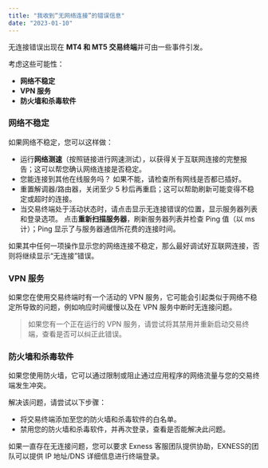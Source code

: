 ```yaml
---
title: "我收到“无网络连接”的错误信息"
date: "2023-01-10"
---
```


<Ads></Ads> 

无连接错误出现在 **MT4 和 MT5 交易终端**并可由一些事件引发。

考虑这些可能性：

- **网络不稳定**
- **VPN 服务**
- **防火墙和杀毒软件**

### 网络不稳定

如果网络不稳定，您可以这样做：

- 运行**网络测速**（按照链接进行网速测试），以获得关于互联网连接的完整报告；这可以帮您确认网络连接是否稳定。
- 您能连接到其他在线服务吗？ 如果不能，请检查所有网线是否都已插好。
- 重置解调器/路由器，关闭至少 5 秒后再重启；这可以帮助刷新可能变得不稳定或超时的连接。
- 当交易终端处于活动状态时，请点击显示无连接错误的位置，显示服务器列表和登录选项。 点击**重新扫描服务器**，刷新服务器列表并检查 Ping 值（以 ms 计）；Ping 显示了与服务器通信所花费的连接时间。

如果其中任何一项操作显示您的网络连接不稳定，那么最好调试好互联网连接，否则将继续显示“无连接”错误。

### VPN 服务

如果您在使用交易终端时有一个活动的 VPN 服务，它可能会引起类似于网络不稳定所导致的问题，例如响应时间缓慢以及在 VPN 服务中断时无连接问题。

> 如果您有一个正在运行的 VPN 服务，请尝试将其禁用并重新启动交易终端，查看是否可以纠正此错误。

### 防火墙和杀毒软件

如果您使用防火墙，它可以通过限制或阻止通过应用程序的网络流量与您的交易终端发生冲突。

解决该问题，请尝试以下步骤：

- 将交易终端添加至您的防火墙和杀毒软件的白名单。
- 禁用您的防火墙和杀毒软件，并再次登录，查看是否能解决此问题。

如果一直存在无连接问题，您可以要求 Exness 客服团队提供协助，EXNESS的团队可以提供 IP 地址/DNS 详细信息进行终端登录。
